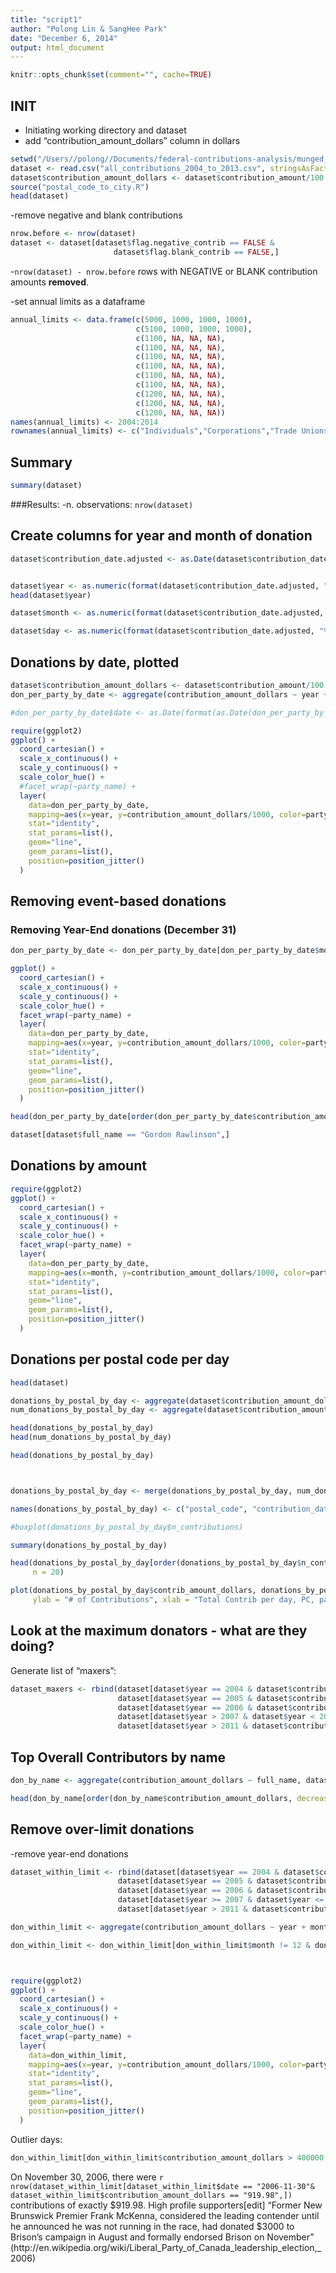 ```yaml
---
title: "script1"
author: "Polong Lin & SangHee Park"
date: "December 6, 2014"
output: html_document
---
```

```r
knitr::opts_chunk$set(comment="", cache=TRUE)
```

## INIT
- Initiating working directory and dataset
- add "contribution_amount_dollars" column in dollars
```r
setwd("/Users//polong//Documents/federal-contributions-analysis/munged_data/")
dataset <- read.csv("all_contributions_2004_to_2013.csv", stringsAsFactors = FALSE)
dataset$contribution_amount_dollars <- dataset$contribution_amount/100
source("postal_code_to_city.R")
head(dataset)

```

-remove negative and blank contributions
```r
nrow.before <- nrow(dataset)
dataset <- dataset[dataset$flag.negative_contrib == FALSE & 
                       dataset$flag.blank_contrib == FALSE,]
```
-`nrow(dataset) - nrow.before` rows with NEGATIVE or BLANK contribution amounts **removed**.

-set annual limits as a dataframe
```r
annual_limits <- data.frame(c(5000, 1000, 1000, 1000),
                            c(5100, 1000, 1000, 1000),
                            c(1100, NA, NA, NA),
                            c(1100, NA, NA, NA),
                            c(1100, NA, NA, NA),
                            c(1100, NA, NA, NA),
                            c(1100, NA, NA, NA),
                            c(1100, NA, NA, NA),
                            c(1200, NA, NA, NA),
                            c(1200, NA, NA, NA),
                            c(1200, NA, NA, NA))
names(annual_limits) <- 2004:2014
rownames(annual_limits) <- c("Individuals","Corporations","Trade Unions","Assoc. 405.3(3)")
```

## Summary

```r
summary(dataset)
```
###Results:
-n. observations: `nrow(dataset)`

## Create columns for year and month of donation
```r

dataset$contribution_date.adjusted <- as.Date(dataset$contribution_date.adjusted, "%Y-%m-%d")


dataset$year <- as.numeric(format(dataset$contribution_date.adjusted, "%Y"))
head(dataset$year)

dataset$month <- as.numeric(format(dataset$contribution_date.adjusted, "%m"))

dataset$day <- as.numeric(format(dataset$contribution_date.adjusted, "%d"))

```


## Donations by date, plotted
```r
dataset$contribution_amount_dollars <- dataset$contribution_amount/100
don_per_party_by_date <- aggregate(contribution_amount_dollars ~ year + month + day + party_name, dataset, sum)

#don_per_party_by_date$date <- as.Date(format(as.Date(don_per_party_by_date, "%Y %m %d")))

require(ggplot2)
ggplot() + 
  coord_cartesian() +
  scale_x_continuous() +
  scale_y_continuous() +
  scale_color_hue() +
  #facet_wrap(~party_name) +
  layer(
    data=don_per_party_by_date, 
    mapping=aes(x=year, y=contribution_amount_dollars/1000, color=party_name), 
    stat="identity", 
    stat_params=list(), 
    geom="line", 
    geom_params=list(), 
    position=position_jitter()
  )

```


## Removing event-based donations

### Removing Year-End donations (December 31)
```r
don_per_party_by_date <- don_per_party_by_date[don_per_party_by_date$month != 12 & don_per_party_by_date$day != 31,]

ggplot() + 
  coord_cartesian() +
  scale_x_continuous() +
  scale_y_continuous() +
  scale_color_hue() +
  facet_wrap(~party_name) +
  layer(
    data=don_per_party_by_date, 
    mapping=aes(x=year, y=contribution_amount_dollars/1000, color=party_name), 
    stat="identity", 
    stat_params=list(), 
    geom="line", 
    geom_params=list(), 
    position=position_jitter()
  )

head(don_per_party_by_date[order(don_per_party_by_date$contribution_amount_dollars, decreasing = TRUE),], n = 20)

dataset[dataset$full_name == "Gordon Rawlinson",]


```


## Donations by amount

```r

require(ggplot2)
ggplot() + 
  coord_cartesian() +
  scale_x_continuous() +
  scale_y_continuous() +
  scale_color_hue() +
  facet_wrap(~party_name) +
  layer(
    data=don_per_party_by_date, 
    mapping=aes(x=month, y=contribution_amount_dollars/1000, color=party_name), 
    stat="identity", 
    stat_params=list(), 
    geom="line", 
    geom_params=list(), 
    position=position_jitter()
  )
```

## Donations per postal code per day

```r
head(dataset)

donations_by_postal_by_day <- aggregate(dataset$contribution_amount_dollars ~ dataset$postal_code + dataset$contribution_date.adjusted + dataset$party_name, dataset, sum)
num_donations_by_postal_by_day <- aggregate(dataset$contribution_amount_dollars ~ dataset$postal_code + dataset$contribution_date.adjusted + dataset$party_name, dataset, length)

head(donations_by_postal_by_day)
head(num_donations_by_postal_by_day)

head(donations_by_postal_by_day)



donations_by_postal_by_day <- merge(donations_by_postal_by_day, num_donations_by_postal_by_day, by = c("dataset$postal_code", "dataset$contribution_date.adjusted", "dataset$party_name"))

names(donations_by_postal_by_day) <- c("postal_code", "contribution_date.adjusted", "party_name", "contrib_amount_dollars", "n_contributions")

#boxplot(donations_by_postal_by_day$n_contributions)

summary(donations_by_postal_by_day)

head(donations_by_postal_by_day[order(donations_by_postal_by_day$n_contributions, decreasing = TRUE),], 
     n = 20)

plot(donations_by_postal_by_day$contrib_amount_dollars, donations_by_postal_by_day$n_contributions,
     ylab = "# of Contributions", xlab = "Total Contrib per day, PC, party")

```

## Look at the maximum donators - what are they doing?

Generate list of "maxers":
```r

dataset_maxers <- rbind(dataset[dataset$year == 2004 & dataset$contribution_amount_dollars == 5000,], 
                        dataset[dataset$year == 2005 & dataset$contribution_amount_dollars == 5100,],
                        dataset[dataset$year == 2006 & dataset$contribution_amount_dollars == 5200,],
                        dataset[dataset$year > 2007 & dataset$year < 2012 & dataset$contribution_amount_dollars == 1100,],
                        dataset[dataset$year > 2011 & dataset$contribution_amount_dollars == 1200,])

```


## Top Overall Contributors by name
```r
don_by_name <- aggregate(contribution_amount_dollars ~ full_name, dataset, sum)

head(don_by_name[order(don_by_name$contribution_amount_dollars, decreasing = TRUE),], n = 50)

```

## Remove over-limit donations
-remove year-end donations
```r
dataset_within_limit <- rbind(dataset[dataset$year == 2004 & dataset$contribution_amount_dollars <= 5000,], 
                        dataset[dataset$year == 2005 & dataset$contribution_amount_dollars <= 5100,],
                        dataset[dataset$year == 2006 & dataset$contribution_amount_dollars <= 5200,],
                        dataset[dataset$year >= 2007 & dataset$year <= 2011 & dataset$contribution_amount_dollars <= 1100,],
                        dataset[dataset$year > 2011 & dataset$contribution_amount_dollars <= 1200,])

don_within_limit <- aggregate(contribution_amount_dollars ~ year + month + day + party_name, dataset_within_limit, sum)

don_within_limit <- don_within_limit[don_within_limit$month != 12 & don_within_limit$day != 31,]



require(ggplot2)
ggplot() + 
  coord_cartesian() +
  scale_x_continuous() +
  scale_y_continuous() +
  scale_color_hue() +
  facet_wrap(~party_name) +
  layer(
    data=don_within_limit, 
    mapping=aes(x=year, y=contribution_amount_dollars/1000, color=party_name), 
    stat="identity", 
    stat_params=list(), 
    geom="line", 
    geom_params=list(), 
    position=position_jitter()
  )

```

Outlier days:
```r
don_within_limit[don_within_limit$contribution_amount_dollars > 400000,]
```

On November 30, 2006, there were `r nrow(dataset_within_limit[dataset_within_limit$date == "2006-11-30"& dataset_within_limit$contribution_amount_dollars == "919.98",])` contributions of exactly $919.98. High profile supporters[edit]
"Former New Brunswick Premier Frank McKenna, considered the leading contender until he announced he was not running in the race, had donated $3000 to Brison's campaign in August and formally endorsed Brison on November" (http://en.wikipedia.org/wiki/Liberal_Party_of_Canada_leadership_election,_2006)

